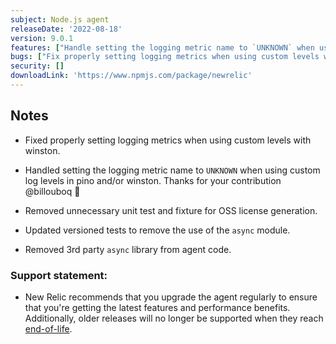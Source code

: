 ```yaml
---
subject: Node.js agent 
releaseDate: '2022-08-18'
version: 9.0.1
features: ["Handle setting the logging metric name to `UNKNOWN` when using custom log levels in pino and/or winston.","Remove 3rd party `async` library from agent code."]
bugs: ["Fix properly setting logging metrics when using custom levels with winston."]
security: []
downloadLink: 'https://www.npmjs.com/package/newrelic'
---
```


## Notes

* Fixed properly setting logging metrics when using custom levels with winston.

* Handled setting the logging metric name to `UNKNOWN` when using custom log levels in pino and/or winston.
    Thanks for your contribution @billouboq 🎉

* Removed unnecessary unit test and fixture for OSS license generation.

* Updated versioned tests to remove the use of the `async` module.

* Removed 3rd party `async` library from agent code.


### Support statement:

* New Relic recommends that you upgrade the agent regularly to ensure that you're getting the latest features and performance benefits. Additionally, older releases will no longer be supported when they reach [end-of-life](/docs/using-new-relic/cross-product-functions/install-configure/notification-changes-new-relic-saas-features-distributed-software).

